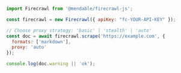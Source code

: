 ```js Node
import Firecrawl from '@mendable/firecrawl-js';

const firecrawl = new Firecrawl({ apiKey: "fc-YOUR-API-KEY" });

// Choose proxy strategy: 'basic' | 'stealth' | 'auto'
const doc = await firecrawl.scrape('https://example.com', {
  formats: ['markdown'],
  proxy: 'auto'
});

console.log(doc.warning || 'ok');
```


